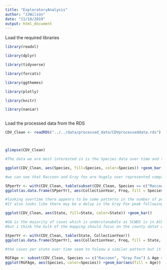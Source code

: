 ---
title: "ExploratoryAnalysis"
author: "JJWilson"
date: "11/10/2019"
output: html_document
---

Load the required libraries 



```{r}

library(readxl)

library(dplyr)

library(tidyverse)

library(forcats)

library(ggthemes)

library(plotly)

library(knitr)

library(naniar)



```



Load the processed data from the RDS



```{r}

CDV_Clean <- readRDS("../../data/processed_data/CDVprocesseddata.rds")



glimpse(CDV_Clean)

```
```{r}
#The data we are most interested in is the Species data over time and the area data over time so we'll begin by exploring these

ggplot(CDV_Clean, aes(Species, fill=Species, color=Species)) +geom_bar()

#we can see that Raccoon and Gray fox are hugely over represented compared to the others so we should focus our analysis on these two species
```
```{r}
SPperYr <- with(CDV_Clean, table(subset(CDV_Clean, Species == c("Raccoon", "Gray Fox"))), CollectionYear)
ggplot(as.data.frame(SPperYr), aes(CollectionYear, Freq, fill = Species, color = Species, group = Species))  + geom_point() +geom_line()

#looking overtime there appears to be some patterns in the number of postive cases, with definite peaks possibly relating to epidemics of CDV
#It also looks like there may be a delay in the Gray Fox peak following the peak in Raccoons, this is worth looking into
```

```{r}
ggplot(CDV_Clean, aes(State, fill=State, color=State)) +geom_bar()

#GA is the majority of cases which is understanabdle as SCWDS is in Athens, but bthere are enough cases in other south eastern states to possibly gain some insight
#but i think the bulk of the mapping should focus on the county datat within GA

```
```{r}
StperYr <- with(CDV_Clean, table(State, CollectionYear))
ggplot(as.data.frame(StperYr), aes(CollectionYear, Freq, fill = State, color = State, group = State))  + geom_point() +geom_line()

#the cases per state over time seem to foloow a similar pattern but it may be worth plotting species cases per state and mapping location, maybe certain species are more affected in different states at different times?


```

```{r}
RGFAge <- subset(CDV_Clean, Species == c("Raccoon", "Gray Fox") & Age == c("Adult", "Subadult", "Juvenile"))
ggplot(RGFAge, aes(Species, color=Species)) +geom_bar(aes(fill = Age))
```

